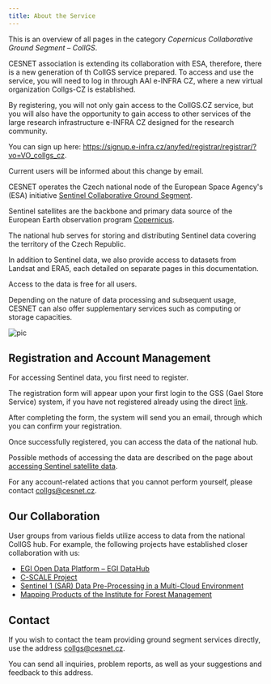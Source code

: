 ```yaml
---
title: About the Service  
---
```

This is an overview of all pages in the category *Copernicus Collaborative Ground Segment – CollGS*.  

<Callout type="alert" title="New service available" icon="🛰️">
CESNET association is extending its collaboration with ESA, therefore, there is a new generation of th CollGS service prepared. To access and use the service, you will need to log in through AAI e-INFRA CZ, where a new virtual organization Collgs-CZ is established.

By registering, you will not only gain access to the CollGS.CZ service, but you will also have the opportunity to gain access
to other services of the large research infrastructure e-INFRA CZ designed for the research community.

You can sign up here: https://signup.e-infra.cz/anyfed/registrar/registrar/?vo=VO_collgs_cz.

Current users will be informed about this change by email.
</Callout>

CESNET operates the Czech national node of the European Space Agency's (ESA) initiative [Sentinel Collaborative Ground Segment](http://collgs.czechspaceportal.cz).  

Sentinel satellites are the backbone and primary data source of the European Earth observation program [Copernicus](http://copernicus.gov.cz).  

The national hub serves for storing and distributing Sentinel data covering the territory of the Czech Republic.

In addition to Sentinel data, we also provide access to datasets from Landsat and ERA5, each detailed on separate pages in this documentation.

Access to the data is free for all users.  

Depending on the nature of data processing and subsequent usage, CESNET can also offer supplementary services such as computing or storage capacities.  

![pic](/img/meta/related/collgs/sentinel-strip.jpg)

## Registration and Account Management  

For accessing Sentinel data, you first need to register.

The registration form will appear upon your first login to the GSS (Gael Store Service) system, if you have not registered already using the direct [link](https://signup.e-infra.cz/anyfed/registrar/registrar/?vo=VO_collgs_cz).  

After completing the form, the system will send you an email, through which you can confirm your registration.  

Once successfully registered, you can access the data of the national hub.

Possible methods of accessing the data are described on the page about [accessing Sentinel satellite data](./collgs/sentinel/sentinel/).

For any account-related actions that you cannot perform yourself, please contact collgs@cesnet.cz.

## Our Collaboration

User groups from various fields utilize access to data from the national CollGS hub. For example, the following projects have established closer collaboration with us:  

- [EGI Open Data Platform &ndash; EGI DataHub](https://datahub.egi.eu)  
- [C-SCALE Project](https://c-scale.eu)  
- [Sentinel 1 (SAR) Data Pre-Processing in a Multi-Cloud Environment](https://github.com/SimonNtz/SAR_app)  
- [Mapping Products of the Institute for Forest Management](http://geoportal.uhul.cz/mapy/MapyDpz.html)  

## Contact  

If you wish to contact the team providing ground segment services directly, use the address collgs@cesnet.cz.  

You can send all inquiries, problem reports, as well as your suggestions and feedback to this address.  
